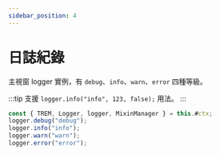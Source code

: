 ```yaml
---
sidebar_position: 4
---
```


# 日誌紀錄

主視窗 logger 實例，有 `debug`、`info`、`warn`、`error` 四種等級。

:::tip
支援 `logger.info("info", 123, false);` 用法。
:::

```js
const { TREM, Logger, logger, MixinManager } = this.#ctx;
logger.debug("debug");
logger.info("info");
logger.warn("warn");
logger.error("error");
```

